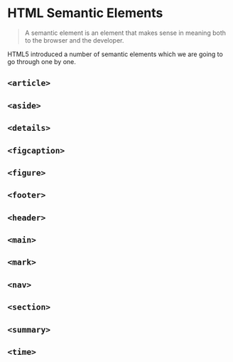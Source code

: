 # HTML Semantic Elements

> A semantic element is an element that makes sense in meaning both to the browser and the developer.

HTML5 introduced a number of semantic elements which we are going to go through one by one.

## `<article>`

## `<aside>`

## `<details>`

## `<figcaption>`

## `<figure>`

## `<footer>`

## `<header>`

## `<main>`

## `<mark>`

## `<nav>`

## `<section>`

## `<summary>`

## `<time>`
